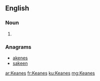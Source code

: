 ==English==

===Noun===
{{head|en|noun plural form}}

# {{plural of|Keane|lang=en}}

===Anagrams===
* [[akenes#English|akenes]]
* [[sakeen#English|sakeen]]

[[ar:Keanes]]
[[fr:Keanes]]
[[ku:Keanes]]
[[mg:Keanes]]